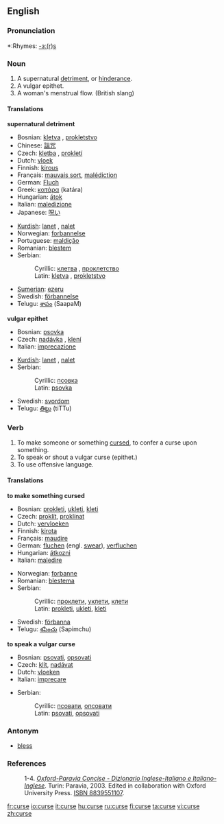 ==English==

===Pronunciation===
*:Rhymes: [[Rhymes:English:-ɜː(r)s|-ɜː(r)s]]

===Noun===
{{en-noun}}

# A supernatural [[detriment]], or [[hinderance]].
# A vulgar epithet.
# A woman's menstrual flow. (British slang)

====Translations====
'''supernatural detriment'''
{{top}}
*Bosnian: [[kletva#Bosnian|kletva]] {{f}}, [[pokletstvo#Bosnian|prokletstvo]] {{n}}
*Chinese: [[詛咒]]
*Czech: [[kletba]] {{f}}, [[prokletí]] {{n}}
*Dutch: [[vloek]] {{m}}
*Finnish: [[kirous]]
*Français: [[mauvais sort]], [[malédiction]]
*German: [[Fluch]] {{m}}
*Greek: [[κατάρα]] (katára)
*Hungarian: [[átok]]
*Italian: [[maledizione]] {{m}} {{ref|1}}
*Japanese: [[呪い]]
{{mid}}
*[[Kurdish]]: [[lanet]] {{f}}, [[nalet]] {{f}}
*Norwegian: [[forbannelse]]
*Portuguese: [[maldição]]
*Romanian: [[blestem]] {{n}}
*Serbian:
*:Cyrillic: [[клетва#Serbian|клетва]] {{f}}, [[проклетство#Serbian|проклетство]] {{n}}
*:Latin: [[kletva#Serbian|kletva]] {{f}}, [[prokletstvo#Serbian|prokletstvo]] {{n}}
*[[Sumerian]]: [[ezeru]]
*Swedish: [[förbannelse]] {{c}}
*Telugu: [[శాపం]] (SaapaM)
{{bottom}}

'''vulgar epithet'''
{{top}}
*Bosnian: [[psovka#Bosnian|psovka]] {{f}}
*Czech: [[nadávka]] {{f}}, [[klení]] {{n}}
*Italian: [[imprecazione]] {{f}} {{ref|2}}
{{mid}}
*[[Kurdish]]: [[lanet]] {{f}}, [[nalet]] {{f}}
*Serbian:
*:Cyrillic: [[псовка#Serbian|псовка]] {{f}}
*:Latin: [[psovka#Serbian|psovka]] {{f}}
*Swedish: [[svordom]] {{c}}
*Telugu: [[తిట్టు]] (tiTTu)
{{bottom}}

===Verb===
{{en-verb|curs|ing}}

# To make someone or something [[cursed]], to confer a curse upon something.
# To speak or shout a vulgar curse (epithet.)
# To use offensive language.

====Translations====
'''to make something cursed'''
{{top}}
*Bosnian: [[prokleti#Bosnian|prokleti]], [[ukleti#Bosnian|ukleti]], [[kleti#Bosnian|kleti]]
*Czech: [[proklít]], [[proklínat]]
*Dutch: [[vervloeken]]
*Finnish: [[kirota]]
*Français: [[maudire]]
*German: [[fluchen]] (engl. [[swear]]), [[verfluchen]]
*Hungarian: [[átkozni]]
*Italian: [[maledire]] {{ref|3}}
{{mid}}
*Norwegian: [[forbanne]]
*Romanian: [[blestema]]
*Serbian:
*:Cyrillic: [[проклети#Serbian|проклети]], [[уклети#Serbian|уклети]], [[клети#Serbian|клети]]
*:Latin: [[prokleti#Serbian|prokleti]], [[ukleti#Serbian|ukleti]], [[kleti#Serbian|kleti]]
*Swedish: [[förbanna]]
*Telugu: [[శపించు]] (Sapimchu)
{{bottom}}

'''to speak a vulgar curse'''
{{top}}
*Bosnian: [[psovati#Bosnian|psovati]], [[opsovati#Bosnian|opsovati]]
*Czech: [[klít]], [[nadávat]]
*Dutch: [[vloeken]]
*Italian: [[imprecare]] {{ref|4}}
{{mid}}
*Serbian:
*:Cyrillic: [[псовати#Serbian|псовати]], [[опсовати#Serbian|опсовати]]
*:Latin: [[psovati#Serbian|psovati]], [[opsovati#Serbian|opsovati]]
{{bottom}}

===Antonym===
*[[bless]]

===References===
: 1-4. {{note|1}}{{note|2}}{{note|3}}{{note|4}} ''[http://www.oxfordparavia.it/ Oxford-Paravia Concise - Dizionario Inglese-Italiano e Italiano-Inglese]''. Turin: Paravia, 2003. Edited in collaboration with Oxford University Press. [[W:Wikipedia:book sources| ISBN 8839551107]].

[[fr:curse]]
[[io:curse]]
[[it:curse]]
[[hu:curse]]
[[ru:curse]]
[[fi:curse]]
[[ta:curse]]
[[vi:curse]]
[[zh:curse]]